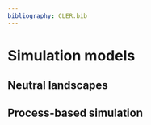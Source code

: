 ```yaml
---
bibliography: CLER.bib
---
```


<!-- Person responsible: Hesselbarth, Schouten -->

# Simulation models

## Neutral landscapes
<!-- Hesselbarth -->

## Process-based simulation
<!-- Schouten, Hesselbarth -->
